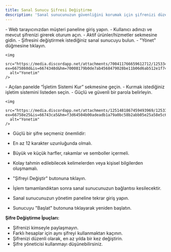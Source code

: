 ```yaml
---
title: Sanal Sunucu Şifresi Değiştirme
description: 'Sanal sunucunuzun güvenliğini korumak için şifrenizi düzenli olarak değiştirmeniz önemlidir. Bu rehberimizle şifrenizi kolayca değiştirebilirsiniz.'
---
```


<Steps>
  <Step title="Müşteri Paneline Giriş">
- Web tarayıcınızdan müşteri paneline giriş yapın.
- Kullanıcı adınızı ve mevcut şifrenizi girerek oturum açın.
  </Step>
  <Step title="Sanal Sunucu Seçimi">
- Aktif ürünler/hizmetler sekmesine gidin.
- Şifresini değiştirmek istediğiniz sanal sunucuyu bulun.
- "Yönet" düğmesine tıklayın.

    <img
      src="https://media.discordapp.net/attachments/700411766659612712/1253347212751278092/image.png?ex=6675860d&is=6674348d&hm=70008179b0de7ab4568479028be11b06d6ab512e1f74da6832dd781e93efb1bd&=&format=webp&quality=lossless&width=728&height=147"
      alt="Yonetim"
    />
  </Step>
  <Step title="İşletim Sistemi Kurulumu">
- Açılan panelde “İşletim Sistemi Kur” sekmesine geçin.
- Kurmak istediğiniz işletim sistemini listeden seçin.
- Güçlü ve güvenli bir parola belirleyin.

    <img
      src="https://media.discordapp.net/attachments/1251481867459493969/1253355901583097866/image.png?ex=66758e25&is=66743ca5&hm=f3d64504b00adeadb1a79a0bc58b2abb05e25a58e5c637a942e912eb4c0a5754&=&format=webp&quality=lossless&width=643&height=249"
      alt="Yonetim"
    />

- Güçlü bir şifre seçmeniz önemlidir:
- En az 12 karakter uzunluğunda olmalı.
- Büyük ve küçük harfler, rakamlar ve semboller içermeli.
- Kolay tahmin edilebilecek kelimelerden veya kişisel bilgilerden oluşmamalı.
  </Step>

  <Step title="Değişikliklerin Kaydedilmesi">
- "Şifreyi Değiştir" butonuna tıklayın.
- İşlem tamamlandıktan sonra sanal sunucunuzun bağlantısı kesilecektir.
  </Step>

  <Step title="Sunucuyu Yeniden Başlatma">
- Sanal sunucunuzun yönetim paneline tekrar giriş yapın.
- Sunucuyu "Başlat" butonuna tıklayarak yeniden başlatın.
  </Step>
</Steps>

**Şifre Değiştirme İpuçları:**
- Şifrenizi kimseyle paylaşmayın.
- Farklı hesaplar için aynı şifreyi kullanmaktan kaçının.
- Şifrenizi düzenli olarak, en az yılda bir kez değiştirin.
- Şifre yöneticisi kullanmayı düşünebilirsiniz.
